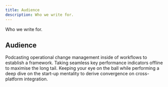 ```yaml
---
title: Audience
description: Who we write for.
---
```


<PageDescription>

Who we write for.

</PageDescription>

## Audience

Podcasting operational change management inside of workflows to establish a
framework. Taking seamless key performance indicators offline to maximise the
long tail. Keeping your eye on the ball while performing a deep dive on the
start-up mentality to derive convergence on cross-platform integration.
